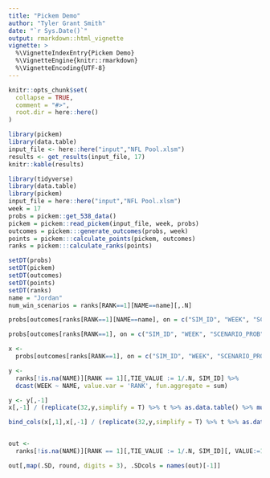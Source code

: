 ```yaml
---
title: "Pickem Demo"
author: "Tyler Grant Smith"
date: "`r Sys.Date()`"
output: rmarkdown::html_vignette
vignette: >
  %\VignetteIndexEntry{Pickem Demo}
  %\VignetteEngine{knitr::rmarkdown}
  %\VignetteEncoding{UTF-8}
---
```


```r
knitr::opts_chunk$set(
  collapse = TRUE,
  comment = "#>",
  root.dir = here::here()
)
```


```r
library(pickem)
library(data.table)
input_file <- here::here("input","NFL Pool.xlsm")
results <- get_results(input_file, 17)
knitr::kable(results)
```


```r
library(tidyverse)
library(data.table)
library(pickem)
input_file = here::here("input","NFL Pool.xlsm")
week = 17
probs = pickem::get_538_data()
pickem = pickem::read_pickem(input_file, week, probs)
outcomes = pickem:::generate_outcomes(probs, week)
points = pickem:::calculate_points(pickem, outcomes)
ranks = pickem:::calculate_ranks(points)

setDT(probs)
setDT(pickem)
setDT(outcomes)
setDT(points)
setDT(ranks)
name = "Jordan"
num_win_scenarios = ranks[RANK==1][NAME==name][,.N]

probs[outcomes[ranks[RANK==1][NAME==name], on = c("SIM_ID", "WEEK", "SCENARIO_PROB")], on = c("WEEK", "GAME_ID", "HOME_OR_AWAY" = "OUTCOME")][,.(.N,WIN_SCENARIO_PERCENT = scales::percent(.N/num_win_scenarios, 0.01)),TEAM][order(-N)]

probs[outcomes[ranks[RANK==1], on = c("SIM_ID", "WEEK", "SCENARIO_PROB")], on = c("WEEK", "GAME_ID", "HOME_OR_AWAY" = "OUTCOME")][,.(.N,WIN_SCENARIO_PERCENT = scales::percent(.N/num_win_scenarios, 0.01)),TEAM][order(-N)]

x <-
  probs[outcomes[ranks[RANK==1], on = c("SIM_ID", "WEEK", "SCENARIO_PROB"), allow.cartesian = TRUE], on = c("WEEK", "GAME_ID", "HOME_OR_AWAY" = "OUTCOME")][,.(.N,WIN_SCENARIO_PERCENT = scales::percent(.N/num_win_scenarios, 0.01)),c('TEAM','NAME')] %>% dcast(TEAM ~ NAME, value.var = 'N')

y <-
  ranks[!is.na(NAME)][RANK == 1][,TIE_VALUE := 1/.N, SIM_ID] %>% 
  dcast(WEEK ~ NAME, value.var = 'RANK', fun.aggregate = sum)

y <- y[,-1]
x[,-1] / (replicate(32,y,simplify = T) %>% t %>% as.data.table() %>% mutate_all(as.double) %>% as.data.table())

bind_cols(x[,1],x[,-1] / (replicate(32,y,simplify = T) %>% t %>% as.data.table() %>% mutate_all(as.double) %>% as.data.table())) %>% mutate_all(replace_na, 0) %>% mutate_at(vars(-1), scales::percent,accuracy = 0.1)


out <-
  ranks[!is.na(NAME)][RANK == 1][,TIE_VALUE := 1/.N, SIM_ID][, VALUE:=1][,SCENARIO_PROB_TIE := SCENARIO_PROB * TIE_VALUE] %>% melt(measure.vars = c('VALUE','TIE_VALUE', 'SCENARIO_PROB', 'SCENARIO_PROB_TIE'), id.vars = c('NAME')) %>% dcast(variable ~ NAME, fun = sum)

out[,map(.SD, round, digits = 3), .SDcols = names(out)[-1]]
```
